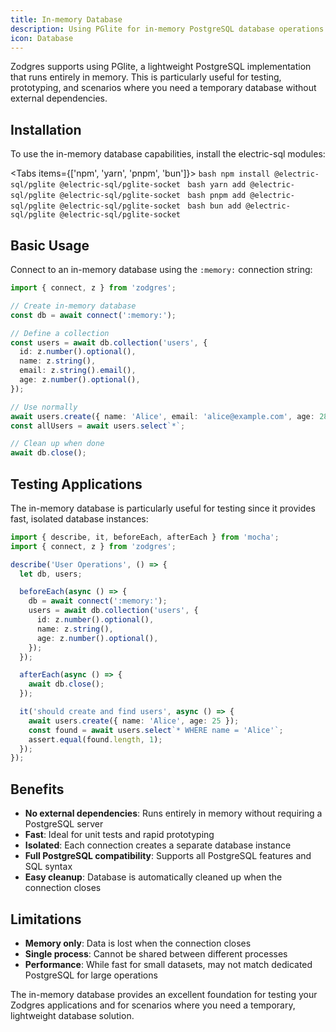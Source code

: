 ```yaml
---
title: In-memory Database
description: Using PGlite for in-memory PostgreSQL database operations
icon: Database
---
```


Zodgres supports using PGlite, a lightweight PostgreSQL implementation that runs entirely in memory. This is particularly useful for testing, prototyping, and scenarios where you need a temporary database without external dependencies.

## Installation

To use the in-memory database capabilities, install the electric-sql modules:

<Tabs items={['npm', 'yarn', 'pnpm', 'bun']}>
  <Tab value="npm">
    ```bash
    npm install @electric-sql/pglite @electric-sql/pglite-socket
    ```
  </Tab>
  <Tab value="yarn">
    ```bash
    yarn add @electric-sql/pglite @electric-sql/pglite-socket
    ```
  </Tab>
  <Tab value="pnpm">
    ```bash
    pnpm add @electric-sql/pglite @electric-sql/pglite-socket
    ```
  </Tab>
  <Tab value="bun">
    ```bash
    bun add @electric-sql/pglite @electric-sql/pglite-socket
    ```
  </Tab>
</Tabs>

## Basic Usage

Connect to an in-memory database using the `:memory:` connection string:

```typescript
import { connect, z } from 'zodgres';

// Create in-memory database
const db = await connect(':memory:');

// Define a collection
const users = await db.collection('users', {
  id: z.number().optional(),
  name: z.string(),
  email: z.string().email(),
  age: z.number().optional(),
});

// Use normally
await users.create({ name: 'Alice', email: 'alice@example.com', age: 28 });
const allUsers = await users.select`*`;

// Clean up when done
await db.close();
```

## Testing Applications

The in-memory database is particularly useful for testing since it provides fast, isolated database instances:

```typescript
import { describe, it, beforeEach, afterEach } from 'mocha';
import { connect, z } from 'zodgres';

describe('User Operations', () => {
  let db, users;

  beforeEach(async () => {
    db = await connect(':memory:');
    users = await db.collection('users', {
      id: z.number().optional(),
      name: z.string(),
      age: z.number().optional(),
    });
  });

  afterEach(async () => {
    await db.close();
  });

  it('should create and find users', async () => {
    await users.create({ name: 'Alice', age: 25 });
    const found = await users.select`* WHERE name = 'Alice'`;
    assert.equal(found.length, 1);
  });
});
```

## Benefits

- **No external dependencies**: Runs entirely in memory without requiring a PostgreSQL server
- **Fast**: Ideal for unit tests and rapid prototyping
- **Isolated**: Each connection creates a separate database instance
- **Full PostgreSQL compatibility**: Supports all PostgreSQL features and SQL syntax
- **Easy cleanup**: Database is automatically cleaned up when the connection closes

## Limitations

- **Memory only**: Data is lost when the connection closes
- **Single process**: Cannot be shared between different processes
- **Performance**: While fast for small datasets, may not match dedicated PostgreSQL for large operations

The in-memory database provides an excellent foundation for testing your Zodgres applications and for scenarios where you need a temporary, lightweight database solution.
